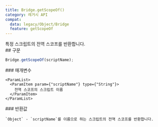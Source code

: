 ```yaml
---
title: Bridge.getScopeOf()
category: 레거시 API
compat:
  data: legacy/Object/Bridge
  feature: getScopeOf
---
```


<Section>
  특정 스크립트의 전역 스코프를 반환합니다.
</Section>
<Section>
  ## 구문

  ~~~js
  Bridge.getScopeOf(scriptName);
  ~~~

  <Section>
    ### 매개변수

    <ParamList>
      <ParamItem param={"scriptName"} type={"String"}>
        전역 스코프의 스크립트 이름
      </ParamItem>
    </ParamList>
  </Section>
  <Section>
    ### 반환값

    `Object` - `scriptName`를 이름으로 하는 스크립트의 전역 스코프를 반환합니다.
  </Section>
</Section>